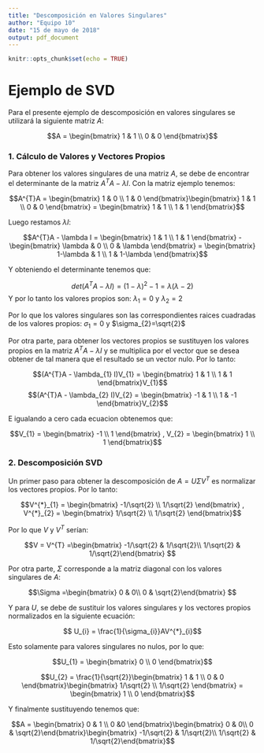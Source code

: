 ---
title: "Descomposición en Valores Singulares"
author: "Equipo 10"
date: "15 de mayo de 2018"
output: pdf_document
---

```{r setup, include=FALSE}
knitr::opts_chunk$set(echo = TRUE)
```

# Ejemplo de SVD

Para el presente ejemplo de descomposición en valores singulares se utilizará la siguiente matriz $A$:

$$A = \begin{bmatrix} 1 & 1 \\ 0 & 0 \end{bmatrix}$$

### 1. Cálculo de Valores y Vectores Propios

Para obtener los valores singulares de una matriz $A$, se debe de encontrar el determinante de la matriz $A^{T}A-\lambda I$. Con la matriz ejemplo tenemos:

$$A^{T}A = \begin{bmatrix} 1 & 0 \\ 1 & 0 \end{bmatrix}\begin{bmatrix} 1 & 1 \\ 0 & 0 \end{bmatrix} = \begin{bmatrix} 1 & 1 \\ 1 & 1 \end{bmatrix}$$

Luego restamos $\lambda I$:

$$A^{T}A - \lambda I = \begin{bmatrix} 1 & 1 \\ 1 & 1 \end{bmatrix} - \begin{bmatrix} \lambda & 0 \\ 0 & \lambda \end{bmatrix} = \begin{bmatrix} 1-\lambda & 1 \\ 1 & 1-\lambda \end{bmatrix}$$

Y obteniendo el determinante tenemos que:

$$det(A^{T}A-\lambda I) = (1-\lambda)^{2}-1 =\lambda(\lambda-2)$$
Y por lo tanto los valores propios son: $\lambda_{1}=0$ y $\lambda_{2}=2$

Por lo que los valores singulares son las correspondientes raices cuadradas de los valores propios: $\sigma_{1}=0$ y $\sigma_{2}=\sqrt{2}$

Por otra parte, para obtener los vectores propios se sustituyen los valores propios en la matriz $A^{T}A - \lambda I$ y se multiplica por el vector que se desea obtener de tal manera que el resultado se un vector nulo. Por lo tanto:

$$(A^{T}A - \lambda_{1} I)V_{1} = \begin{bmatrix} 1 & 1 \\ 1 & 1 \end{bmatrix}V_{1}$$
$$(A^{T}A - \lambda_{2} I)V_{2} = \begin{bmatrix} -1 & 1 \\ 1 & -1 \end{bmatrix}V_{2}$$

E igualando a cero cada ecuacion obtenemos que:

$$V_{1} = \begin{bmatrix} -1 \\ 1 \end{bmatrix} ,  V_{2} = \begin{bmatrix} 1 \\ 1 \end{bmatrix}$$

### 2. Descomposición SVD

Un primer paso para obtener la descomposición de $A = U\Sigma V^{T}$ es normalizar los vectores propios. Por lo tanto:

$$V^{*}_{1} = \begin{bmatrix} -1/\sqrt{2} \\ 1/\sqrt{2} \end{bmatrix} ,  V^{*}_{2} = \begin{bmatrix} 1/\sqrt{2} \\ 1/\sqrt{2} \end{bmatrix}$$

Por lo que $V$ y $V^{T}$ serían:

$$V = V^{T} =\begin{bmatrix} -1/\sqrt{2} & 1/\sqrt{2}\\ 1/\sqrt{2} & 1/\sqrt{2}\end{bmatrix} $$

Por otra parte, $\Sigma$ corresponde a la matriz diagonal con los valores singulares de $A$:

$$\Sigma =\begin{bmatrix} 0 & 0\\ 0 & \sqrt{2}\end{bmatrix} $$

Y para $U$, se debe de sustituir los valores singulares y los vectores propios normalizados en la siguiente ecuación:

$$ U_{i} = \frac{1}{\sigma_{i}}AV^{*}_{i}$$

Esto solamente para valores singulares no nulos, por lo que:

$$U_{1}  = \begin{bmatrix} 0 \\ 0 \end{bmatrix}$$

$$U_{2} = \frac{1}{\sqrt{2}}\begin{bmatrix} 1 & 1 \\ 0 & 0 \end{bmatrix}\begin{bmatrix} 1/\sqrt{2} \\ 1/\sqrt{2} \end{bmatrix} = \begin{bmatrix} 1 \\ 0 \end{bmatrix}$$

Y finalmente sustituyendo tenemos que:

$$A = \begin{bmatrix} 0 & 1 \\ 0 &0 \end{bmatrix}\begin{bmatrix} 0 & 0\\ 0 & \sqrt{2}\end{bmatrix}\begin{bmatrix} -1/\sqrt{2} & 1/\sqrt{2}\\ 1/\sqrt{2} & 1/\sqrt{2}\end{bmatrix}$$

